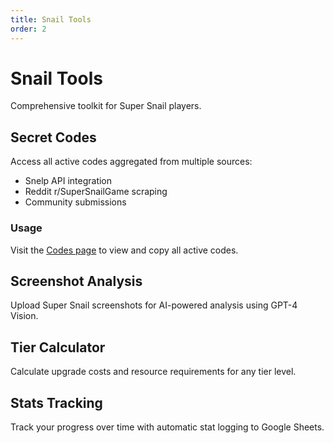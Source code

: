 ```yaml
---
title: Snail Tools
order: 2
---
```


# Snail Tools

Comprehensive toolkit for Super Snail players.

## Secret Codes

Access all active codes aggregated from multiple sources:

- Snelp API integration
- Reddit r/SuperSnailGame scraping
- Community submissions

### Usage

Visit the [Codes page](/snail/codes) to view and copy all active codes.

## Screenshot Analysis

Upload Super Snail screenshots for AI-powered analysis using GPT-4 Vision.

## Tier Calculator

Calculate upgrade costs and resource requirements for any tier level.

## Stats Tracking

Track your progress over time with automatic stat logging to Google Sheets.
